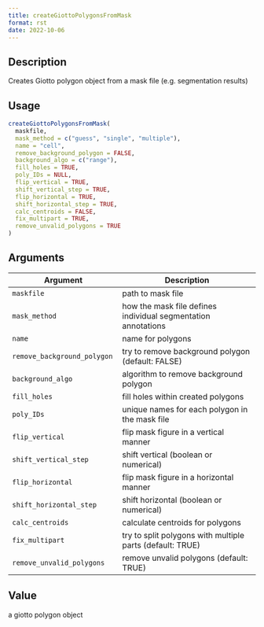 ```yaml
--- 
title: createGiottoPolygonsFromMask 
format: rst 
date: 2022-10-06 
--- 
```


## Description

Creates Giotto polygon object from a mask file (e.g. segmentation results)


## Usage

```r
createGiottoPolygonsFromMask(
  maskfile,
  mask_method = c("guess", "single", "multiple"),
  name = "cell",
  remove_background_polygon = FALSE,
  background_algo = c("range"),
  fill_holes = TRUE,
  poly_IDs = NULL,
  flip_vertical = TRUE,
  shift_vertical_step = TRUE,
  flip_horizontal = TRUE,
  shift_horizontal_step = TRUE,
  calc_centroids = FALSE,
  fix_multipart = TRUE,
  remove_unvalid_polygons = TRUE
)
```


## Arguments

Argument      |Description
------------- |----------------
`maskfile`     |     path to mask file
`mask_method`     |     how the mask file defines individual segmentation annotations
`name`     |     name for polygons
`remove_background_polygon`     |     try to remove background polygon (default: FALSE)
`background_algo`     |     algorithm to remove background polygon
`fill_holes`     |     fill holes within created polygons
`poly_IDs`     |     unique names for each polygon in the mask file
`flip_vertical`     |     flip mask figure in a vertical manner
`shift_vertical_step`     |     shift vertical (boolean or numerical)
`flip_horizontal`     |     flip mask figure in a horizontal manner
`shift_horizontal_step`     |     shift horizontal (boolean or numerical)
`calc_centroids`     |     calculate centroids for polygons
`fix_multipart`     |     try to split polygons with multiple parts (default: TRUE)
`remove_unvalid_polygons`     |     remove unvalid polygons (default: TRUE)


## Value

a giotto polygon object


